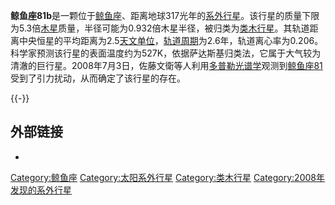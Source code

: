 {{Infobox Planet
| bgcolour = #A0B0FF
| image =
| caption =
| name = 鲸鱼座81b
| parent star = yes
| star = [[鲸鱼座81|鲸鱼座81]]
| planet = 
| constell = 鲸鱼座
| distance = 317光年
| RA = {{RA|02|37|41.8003}}
| DEC = {{DEC|–03|23|46.229}}
| class = G5III
| discovery = yes
| discovery_ref = 
| discoverer = 佐藤文衛等人
| discovered = 2008年7月3日
| discovery_method = 多普勒光谱学
| semimajor = 2.5天文单位
| semiminor = 
| orbital_circ = 
| eccentricity = 0.206 ± 0.029
| period = 952.7 ± 8.8地球日
| inclination = 
| long_periastron = 175 ± 69°
| time_periastron = 2486 ± 26儒略日
| semi-amp =
| physical_characteristics = yes
| mean_radius = ~0.932倍木星半径
| density = ~8700千克/立方米
| surface_grav = ~160m/s<sup>2</sup>
| mass = 
| minimum_mass = 5.3倍木星质量
| single_temperature = ~527K
| magnitude = 5.65
}}

'''鲸鱼座81b'''是一颗位于[[鲸鱼座|鲸鱼座]]、距离地球317光年的[[系外行星|系外行星]]。该行星的质量下限为5.3倍[[木星|木星]]质量，半径可能为0.932倍木星半径，被归类为[[类木行星|类木行星]]。其轨道距离中央恒星的平均距离为2.5[[天文单位|天文单位]]，[[轨道周期|轨道周期]]为2.6年，轨道离心率为0.206。科学家预测该行星的表面温度约为527K，依据萨达斯基归类法，它属于大气较为清澈的巨行星。2008年7月3日，佐藤文衛等人利用[[多普勒光谱学|多普勒光谱学]]观测到[[鲸鱼座81|鲸鱼座81]]受到了引力扰动，从而确定了该行星的存在。

{{-}}
==外部链接==
* {{cite web | url=http://media4.obspm.fr/exoplanets/base/etoile.php?nom=81+Cet | title=81 Ceti | work=Exoplanets | accessdate=2008-08-06 | archive-url=https://web.archive.org/web/20091125015117/http://media4.obspm.fr/exoplanets/base/etoile.php?nom=81+Cet# | archive-date=2009-11-25 | dead-url=yes }}
{{Sky|02|37|41.8003|-|03|23|46.229|317}}

[[Category:鲸鱼座|Category:鲸鱼座]]
[[Category:太阳系外行星|Category:太阳系外行星]]
[[Category:类木行星|Category:类木行星]]
[[Category:2008年发现的系外行星|Category:2008年发现的系外行星]]


{{天文小作品}}